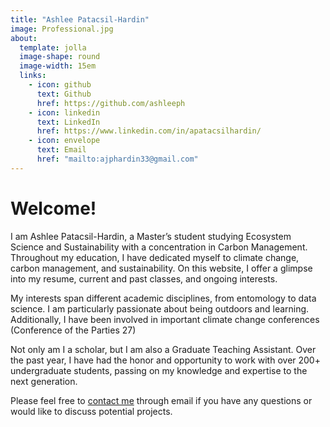 ```yaml
---
title: "Ashlee Patacsil-Hardin"
image: Professional.jpg
about: 
  template: jolla
  image-shape: round
  image-width: 15em
  links:
    - icon: github
      text: Github
      href: https://github.com/ashleeph
    - icon: linkedin
      text: LinkedIn
      href: https://www.linkedin.com/in/apatacsilhardin/
    - icon: envelope
      text: Email
      href: "mailto:ajphardin33@gmail.com"  
---
```


::: {#about-block}
:::

# Welcome!

I am Ashlee Patacsil-Hardin, a Master's student studying Ecosystem Science and Sustainability with a concentration in Carbon Management. Throughout my education, I have dedicated myself to climate change, carbon management, and sustainability. On this website, I offer a glimpse into my resume, current and past classes, and ongoing interests.

My interests span different academic disciplines, from entomology to data science. I am particularly passionate about being outdoors and learning. Additionally, I have been involved in important climate change conferences (Conference of the Parties 27)

Not only am I a scholar, but I am also a Graduate Teaching Assistant. Over the past year, I have had the honor and opportunity to work with over 200+ undergraduate students, passing on my knowledge and expertise to the next generation.

Please feel free to [contact me](mailto:ajphardin33@gmail.com) through email if you have any questions or would like to discuss potential projects.

